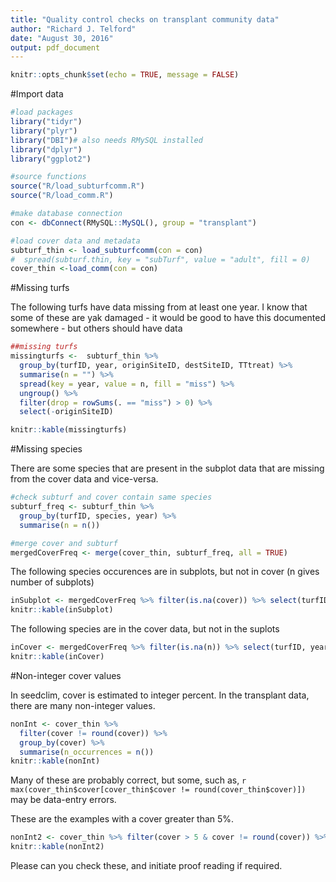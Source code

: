 ```yaml
---
title: "Quality control checks on transplant community data"
author: "Richard J. Telford"
date: "August 30, 2016"
output: pdf_document
---
```


```r
knitr::opts_chunk$set(echo = TRUE, message = FALSE)
```

#Import data
```r
#load packages
library("tidyr")
library("plyr")
library("DBI")# also needs RMySQL installed
library("dplyr")
library("ggplot2")

#source functions
source("R/load_subturfcomm.R")
source("R/load_comm.R")

#make database connection
con <- dbConnect(RMySQL::MySQL(), group = "transplant")

#load cover data and metadata
subturf_thin <- load_subturfcomm(con = con)
#  spread(subturf.thin, key = "subTurf", value = "adult", fill = 0)
cover_thin <-load_comm(con = con)
```

#Missing turfs

The following turfs have data missing from at least one year. I know that some of these are yak damaged - it would be good to have this documented somewhere - but others should have data

```r
##missing turfs
missingturfs <-  subturf_thin %>% 
  group_by(turfID, year, originSiteID, destSiteID, TTtreat) %>%
  summarise(n = "") %>% 
  spread(key = year, value = n, fill = "miss") %>%
  ungroup() %>%
  filter(drop = rowSums(. == "miss") > 0) %>%
  select(-originSiteID)

knitr::kable(missingturfs)
```

#Missing species

There are some species that are present in the subplot data that are missing from the cover data and vice-versa.

```r
#check subturf and cover contain same species
subturf_freq <- subturf_thin %>% 
  group_by(turfID, species, year) %>%
  summarise(n = n())

#merge cover and subturf
mergedCoverFreq <- merge(cover_thin, subturf_freq, all = TRUE)
```

The following species occurences are in subplots, but not in cover (n gives number of subplots)
```r
inSubplot <- mergedCoverFreq %>% filter(is.na(cover)) %>% select(turfID, year, species, n)
knitr::kable(inSubplot)
```

The following species are in the cover data, but not in the suplots

```r
inCover <- mergedCoverFreq %>% filter(is.na(n)) %>% select(turfID, year, species, cover)
knitr::kable(inCover)
```

#Non-integer cover values

In seedclim, cover is estimated to integer percent. In the transplant data, there are many non-integer values.

```r
nonInt <- cover_thin %>% 
  filter(cover != round(cover)) %>% 
  group_by(cover) %>% 
  summarise(n_occurrences = n())
knitr::kable(nonInt)
```

Many of these are probably correct, but some, such as, `r max(cover_thin$cover[cover_thin$cover != round(cover_thin$cover)])` may be data-entry errors.

These are the examples with a cover greater than 5%.
```r
nonInt2 <- cover_thin %>% filter(cover > 5 & cover != round(cover)) %>% select(turfID, species, cover)
knitr::kable(nonInt2)
```

Please can you check these, and initiate proof reading if required.


